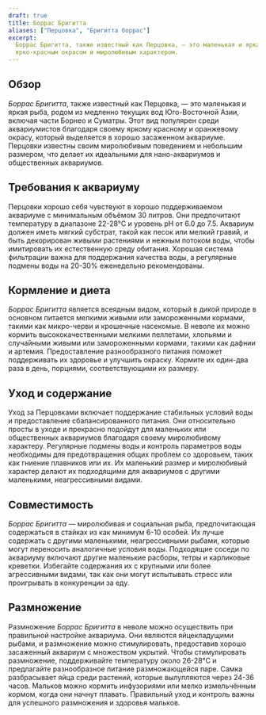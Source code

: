 ```yaml
---
draft: true
title: Боррас Бригитта
aliases: ["Перцовка", "Бригитта боррас"]
excerpt:
  Боррас Бригитта, также известный как Перцовка, — это маленькая и яркая рыба из Юго-Восточной Азии, известная своим
  ярко-красным окрасом и миролюбивым характером.
---
```


## Обзор

_Боррас Бригитта_, также известный как Перцовка, — это маленькая и яркая рыба, родом из медленно текущих вод
Юго-Восточной Азии, включая части Борнео и Суматры. Этот вид популярен среди аквариумистов благодаря своему яркому
красному и оранжевому окрасу, который выделяется в хорошо засаженном аквариуме. Перцовки известны своим миролюбивым
поведением и небольшим размером, что делает их идеальными для нано-аквариумов и общественных аквариумов.

## Требования к аквариуму

Перцовки хорошо себя чувствуют в хорошо поддерживаемом аквариуме с минимальным объёмом 30 литров. Они предпочитают
температуру в диапазоне 22-28°C и уровень pH от 6.0 до 7.5. Аквариум должен иметь мягкий субстрат, такой как песок или
мелкий гравий, и быть декорирован живыми растениями и нежным потоком воды, чтобы имитировать их естественную среду
обитания. Хорошая система фильтрации важна для поддержания качества воды, а регулярные подмены воды на 20-30%
еженедельно рекомендованы.

## Кормление и диета

_Боррас Бригитта_ является всеядным видом, который в дикой природе в основном питается мелкими живыми или замороженными
кормами, такими как микро-черви и крошечные насекомые. В неволе их можно кормить высококачественными мелкими пеллетами,
хлопьями и случайными живыми или замороженными кормами, такими как дафнии и артемия. Предоставление разнообразного
питания поможет поддерживать их здоровье и улучшить окраску. Кормите их один-два раза в день, порциями, соответствующими
их размеру.

## Уход и содержание

Уход за Перцовками включает поддержание стабильных условий воды и предоставление сбалансированного питания. Они
относительно просты в уходе и прекрасно подойдут для маленьких или общественных аквариумов благодаря своему миролюбивому
характеру. Регулярные подмены воды и контроль параметров воды необходимы для предотвращения общих проблем со здоровьем,
таких как гниение плавников или их. Их маленький размер и миролюбивый характер делают их подходящими для аквариумов с
другими маленькими, неагрессивными видами.

## Совместимость

_Боррас Бригитта_ — миролюбивая и социальная рыба, предпочитающая содержаться в стайках из как минимум 6-10 особей. Их
лучше содержать с другими маленькими, неагрессивными рыбами, которые могут переносить аналогичные условия воды.
Подходящие соседи по аквариуму включают другие маленькие расборы, тетры и карликовые креветки. Избегайте содержания их с
крупными или более агрессивными видами, так как они могут испытывать стресс или проигрывать в конкуренции за еду.

## Размножение

Размножение _Боррас Бригитта_ в неволе можно осуществить при правильной настройке аквариума. Они являются яйцекладущими
рыбами, и размножение можно стимулировать, предоставив хорошо засаженный аквариум с множеством укрытий. Чтобы
стимулировать размножение, поддерживайте температуру около 26-28°C и предлагайте разнообразное питание размножающейся
паре. Самка разбрасывает яйца среди растений, которые вылупляются через 24-36 часов. Мальков можно кормить инфузориями
или мелко измельчённым кормом, когда они начнут плавать. Правильный уход и контроль важны для успешного размножения и
здоровья мальков.
